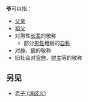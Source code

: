 {{wiktionarypar|爷}}
'''爷'''可以指：
*[[父亲|父亲]]
*[[祖父|祖父]]
*对男性[[长辈|长辈]]的敬称
**部分[[男性|男性]]粗俗的[[第一人稱|自称]]
*对[[神|神]]、[[佛|佛]]的敬称
*旧社会对[[官僚|官僚]]、[[财主|财主]]等的敬称

==另见==
*[[老子_(消歧义)|老子 (消歧义)]]

{{Disambiguation|cat=一字消歧义}}